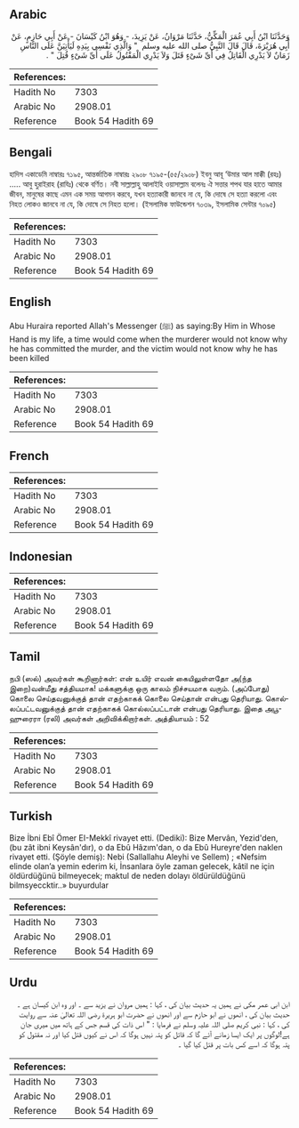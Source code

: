 ## Arabic


<div dir="rtl" lang="ar" style={{fontSize:'larger',backgroundColor:'#f8f9fa',padding:20}}>
وَحَدَّثَنَا ابْنُ أَبِي عُمَرَ الْمَكِّيُّ، حَدَّثَنَا مَرْوَانُ، عَنْ يَزِيدَ، - وَهُوَ ابْنُ كَيْسَانَ - عَنْ أَبِي حَازِمٍ، عَنْ أَبِي هُرَيْرَةَ، قَالَ قَالَ النَّبِيُّ صلى الله عليه وسلم ‏ "‏ وَالَّذِي نَفْسِي بِيَدِهِ لَيَأْتِيَنَّ عَلَى النَّاسِ زَمَانٌ لاَ يَدْرِي الْقَاتِلُ فِي أَىِّ شَىْءٍ قَتَلَ وَلاَ يَدْرِي الْمَقْتُولُ عَلَى أَىِّ شَىْءٍ قُتِلَ ‏"‏ ‏.‏
</div>
<div style={{backgroundColor:'#f8f9fa',padding:20, marginBottom: 10}}><table> <thead> <tr> <th>References:</th> <th></th> </tr> </thead> <tbody><tr><td>Hadith No</td><td>7303</td></tr><tr><td>Arabic No</td><td>2908.01</td></tr><tr><td>Reference</td><td>Book 54 Hadith 69</td></tr></tbody></table></div>

## Bengali


<div dir="ltr" lang="bn" style={{fontSize:'larger',backgroundColor:'#f8f9fa',padding:20}}>
হাদিস একাডেমি নাম্বারঃ ৭১৯৫, আন্তর্জাতিক নাম্বারঃ ২৯০৮ ৭১৯৫-(৫৫/২৯০৮) ইবনু আবূ ‘উমার আল মাক্কী (রহঃ) ..... আবু হুরাইরাহ (রাযিঃ) থেকে বর্ণিত। নবী সাল্লাল্লাহু আলাইহি ওয়াসাল্লাম বলেনঃ ঐ সত্তার শপথ যার হাতে আমার জীবন, মানুষের কাছে এমন এক সময় আগমন করবে, যখন হত্যাকারী জানবে না যে, কি দোষে সে হত্যা করলো এবং নিহত লোকও জানবে না যে, কি দোষে সে নিহত হলো। (ইসলামিক ফাউন্ডেশন ৭০৩৯, ইসলামিক সেন্টার ৭০৯৫)
</div>
<div style={{backgroundColor:'#f8f9fa',padding:20, marginBottom: 10}}><table> <thead> <tr> <th>References:</th> <th></th> </tr> </thead> <tbody><tr><td>Hadith No</td><td>7303</td></tr><tr><td>Arabic No</td><td>2908.01</td></tr><tr><td>Reference</td><td>Book 54 Hadith 69</td></tr></tbody></table></div>

## English


<div dir="ltr" lang="en" style={{fontSize:'larger',backgroundColor:'#f8f9fa',padding:20}}>
Abu Huraira reported Allah's Messenger (ﷺ) as saying:By Him in Whose Hand is my life, a time would come when the murderer would not know why he has committed the murder, and the victim would not know why he has been killed
</div>
<div style={{backgroundColor:'#f8f9fa',padding:20, marginBottom: 10}}><table> <thead> <tr> <th>References:</th> <th></th> </tr> </thead> <tbody><tr><td>Hadith No</td><td>7303</td></tr><tr><td>Arabic No</td><td>2908.01</td></tr><tr><td>Reference</td><td>Book 54 Hadith 69</td></tr></tbody></table></div>

## French


<div dir="ltr" lang="fr" style={{fontSize:'larger',backgroundColor:'#f8f9fa',padding:20}}>

</div>
<div style={{backgroundColor:'#f8f9fa',padding:20, marginBottom: 10}}><table> <thead> <tr> <th>References:</th> <th></th> </tr> </thead> <tbody><tr><td>Hadith No</td><td>7303</td></tr><tr><td>Arabic No</td><td>2908.01</td></tr><tr><td>Reference</td><td>Book 54 Hadith 69</td></tr></tbody></table></div>

## Indonesian


<div dir="ltr" lang="id" style={{fontSize:'larger',backgroundColor:'#f8f9fa',padding:20}}>

</div>
<div style={{backgroundColor:'#f8f9fa',padding:20, marginBottom: 10}}><table> <thead> <tr> <th>References:</th> <th></th> </tr> </thead> <tbody><tr><td>Hadith No</td><td>7303</td></tr><tr><td>Arabic No</td><td>2908.01</td></tr><tr><td>Reference</td><td>Book 54 Hadith 69</td></tr></tbody></table></div>

## Tamil


<div dir="ltr" lang="ta" style={{fontSize:'larger',backgroundColor:'#f8f9fa',padding:20}}>
நபி (ஸல்) அவர்கள் கூறினார்கள்: என் உயிர் எவன் கையிலுள்ளதோ அ(ந்த இறை)வன்மீது சத்தியமாக! மக்களுக்கு ஒரு காலம் நிச்சயமாக வரும். (அப்போது) கொலை செய்தவனுக்குத் தான் எதற்காகக் கொலை செய்தான் என்பது தெரியாது. கொல்லப்பட்டவனுக்குத் தான் எதற்காகக் கொல்லப்பட்டான் என்பது தெரியாது. இதை அபூஹுரைரா (ரலி) அவர்கள் அறிவிக்கிறார்கள். அத்தியாயம் : 52
</div>
<div style={{backgroundColor:'#f8f9fa',padding:20, marginBottom: 10}}><table> <thead> <tr> <th>References:</th> <th></th> </tr> </thead> <tbody><tr><td>Hadith No</td><td>7303</td></tr><tr><td>Arabic No</td><td>2908.01</td></tr><tr><td>Reference</td><td>Book 54 Hadith 69</td></tr></tbody></table></div>

## Turkish


<div dir="ltr" lang="tr" style={{fontSize:'larger',backgroundColor:'#f8f9fa',padding:20}}>
Bize İbni Ebî Ömer EI-Mekkî rivayet etti. (Dediki): Bize Mervân, Yezid'den, (bu zât ibni Keysân'dır), o da Ebû Hâzım'dan, o da Ebû Hureyre'den naklen rivayet etti. (Şöyle demiş): Nebi (Sallallahu Aleyhi ve Sellem) ; «Nefsim elinde olan’a yemin ederim ki, İnsanlara öyle zaman gelecek, kâtil ne için öldürdüğünü bilmeyecek; maktul de neden dolayı öldürüldüğünü bilmsyeccktir..» buyurdular
</div>
<div style={{backgroundColor:'#f8f9fa',padding:20, marginBottom: 10}}><table> <thead> <tr> <th>References:</th> <th></th> </tr> </thead> <tbody><tr><td>Hadith No</td><td>7303</td></tr><tr><td>Arabic No</td><td>2908.01</td></tr><tr><td>Reference</td><td>Book 54 Hadith 69</td></tr></tbody></table></div>

## Urdu


<div dir="rtl" lang="ur" style={{fontSize:'larger',backgroundColor:'#f8f9fa',padding:20}}>
ابن ابی عمر مکی نے ہمیں یہ حدیث بیان کی ، کہا : ہمیں مروان نے یزید سے ۔ اور وہ ابن کیسان ہے ۔ حدیث بیان کی ، انھوں نے ابو حازم سے اور انھوں نے حضرت ابو ہریرۃ رضی اللہ تعالیٰ عنہ سے روایت کی ، کہا : نبی کریم صلی اللہ علیہ وسلم نے فرمایا : " اس ذات کی قسم جس کے ہاتھ میں میری جان ہے!لوگوں پر ایک ایسا زمانے آئے گا کہ قاتل کو پتہ نہیں ہوگا کہ اس نے کیوں قتل کیا اور نہ مقتول کو پتہ ہوگا کہ اسے کس بات پر قتل کیا گیا ۔
</div>
<div style={{backgroundColor:'#f8f9fa',padding:20, marginBottom: 10}}><table> <thead> <tr> <th>References:</th> <th></th> </tr> </thead> <tbody><tr><td>Hadith No</td><td>7303</td></tr><tr><td>Arabic No</td><td>2908.01</td></tr><tr><td>Reference</td><td>Book 54 Hadith 69</td></tr></tbody></table></div>